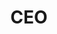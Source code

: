 ---
title: CEO
name: Jesse Suen
site: https://akuity.io/
company: Akuity
talk: normal
talk-title: "Maintainer's Update"
headshot: jesse-suen.png
twitter: https://twitter.com/JesseSuen
---